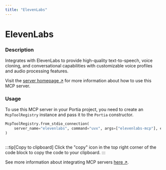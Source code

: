 ```yaml
---
title: "ElevenLabs"
---
```

<!-- WARNING: This file is auto-generated by generate_tool_docs.py. Do not edit manually. -->


# ElevenLabs

### Description

Integrates with ElevenLabs to provide high-quality text-to-speech, voice cloning, and conversational capabilities with customizable voice profiles and audio processing features.

Visit the [server homepage ↗](https://github.com/elevenlabs/elevenlabs-mcp) for more information about how to use this MCP server.

### Usage

To use this MCP server in your Portia project, you need to create an `McpToolRegistry` instance and pass it to the `Portia` constructor.

```python
McpToolRegistry.from_stdio_connection(
    server_name="elevenlabs", command="uvx", args=["elevenlabs-mcp"], env={"ELEVENLABS_API_KEY": "<api_key>"}
)
                    
```

:::tip[Copy to clipboard]
Click the "copy" icon in the top right corner of the code block to copy the code to your clipboard.
:::

See more information about integrating MCP servers [here ↗](/mcp-servers).

